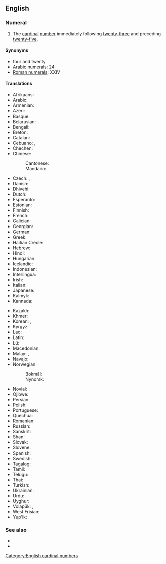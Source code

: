 {{also|twenty four}}
==English==
{{cardinalbox|en|23|24|25|twenty-three|twenty-five|ord=twenty-fourth}}

===Numeral===
{{head|en|numeral}}

# The [[cardinal]] [[number]] immediately following [[twenty-three]] and preceding [[twenty-five]].

====Synonyms====
* four and twenty
* [[w:Arabic numerals|Arabic numerals]]: 24
* [[w:Roman numerals|Roman numerals]]: XXIV

====Translations====
{{trans-top|cardinal number}}
* Afrikaans: {{t|af|vier-en-twintig}}
* Arabic: {{t|ar|أَرْبَعَة وَعِشْرُون|tr=ʾarbaʿa wa-ʿišrūn}}
* Armenian: {{t+|hy|քսանչորս}}
* Azeri: {{t+|az|iyirmi dörd}}
* Basque: {{t+|eu|hogeita lau}}
* Belarusian: {{t|be|два́ццаць чаты́ры}}
* Bengali: {{t|bn|চব্বিশ}}
* Breton: {{t|br|pevar-warn-ugent}}
* Catalan: {{t+|ca|vint-i-quatre}}
* Cebuano: {{t|ceb|kawhaa`g upat}}, {{t|ceb|baynete kwatro}}
* Chechen: {{t|ce|ткъе диъ}}
* Chinese:
*: Cantonese: {{t|yue|二十四|tr=ji6 sap6 sei3}}
*: Mandarin: {{t|cmn|二十四|tr=èr shí sì}}
* Czech: {{t+|cs|dvacet čtyři}}, {{t+|cs|čtyřiadvacet}}
* Danish: {{t|da|fireogtyve}}
* Dhivehi: {{t|dv|ސައުވީސް}}
* Dutch: {{t+|nl|vierentwintig}}
* Esperanto: {{t|eo|dudek kvar}}
* Estonian: {{t+|et|kakskümmend neli}}
* Finnish: {{t|fi|kaksikymmentäneljä}}
* French: {{t+|fr|vingt-quatre|m}}
* Galician: {{t+|gl|vinte e catro}}
* Georgian: {{t|ka|ოცდაოთხი}}
* German: {{t|de|vierundzwanzig}}
* Greek: {{t|el|είκοσι τέσσερα}}
* Haitian Creole: {{t|ht|vennkat}}
* Hebrew: {{t|he|עשרים־וארבעה|tr=esrím və-arbá}}
* Hindi: {{t+|hi|चौबीस}}
* Hungarian: {{t+|hu|huszonnégy}}
* Icelandic: {{t+|is|tuttugu og fjórir}}
* Indonesian: {{t|id|dua puluh empat}}
* Interlingua: {{t|ia|vinti-quatro}}
* Irish: {{t|ga|fiche a ceathair}}
* Italian: {{t+|it|ventiquattro}}
* Japanese: {{t|ja|二十四|tr=ni-jū-shi}}
* Kalmyk: {{t|xal|хөрн дөрвн}}
* Kannada: {{t|kn|ಇಪ್ಪತ್ತನಾಲ್ಕು}}
{{trans-mid}}
* Kazakh: {{t|kk|жиырма төрт}}
* Khmer: {{t|km|ម្ភៃ​បួន|tr=mpʰey buən}}
* Korean: {{t|ko|스물넷|tr=seumulnes}}, {{t|ko|이십사(二十四)|tr=I-sib-sa}}
* Kyrgyz: {{t|ky|жыйырма төрт}}
* Lao: {{t|lo|ຊາວສີ່}}
* Latin: {{t|la|vigintiquattuor}}
* Lü: {{t|khb|ᦌᦱᧁᦉᦲᧈ|tr=saaw4 sii2}}
* Macedonian: {{t|mk|два́есет и че́тири}}
* Malay: {{t|ms|dua puluh empat}}, {{t|ms|empat likur}}
* Navajo: {{t|nv|naadįįdį́į́ʼ|sc=Latn}}
* Norwegian:
*: Bokmål: {{t|no|tjuefire}}
*: Nynorsk: {{t|nn|tjuefire}}
* Novial: {{t|nov|duanti-quar}}
* Ojibwe: {{t|oj|niishtana-ashi-niiwin}}
* Persian: {{t|fa|بیست و چهار|tr=bist-o-čahâr}}
* Polish: {{t|pl|dwadzieścia cztery}}
* Portuguese: {{t|pt|vinte e quatro|m}}
* Quechua: {{t|qu|iskay chunka tawayuq}}
* Romanian: {{t|ro|douăzeci și patru}}
* Russian: {{t+|ru|два́дцать четы́ре}}
* Sanskrit: {{t+|sa|चतुर्विंशति|f}}
* Shan: {{t|shn|သၢဝ်းသီႇ}}
* Slovak: {{t|sk|dvadsať štyri}}
* Slovene: {{t|sl|štiriindvajset}}
* Spanish: {{t+|es|veinticuatro}}
* Swedish: {{t+|sv|tjugofyra}}
* Tagalog: {{t|tl|beintikuwatro}}
* Tamil: {{t|ta|இருபத்தி நான்கு}}
* Telugu: {{t|te|ఇరవై నాలుగు}}
* Thai: {{t|th|ยี่สิบสี่|tr=yi sip sii}}
* Turkish: {{t+|tr|yirmi dört}}
* Ukrainian: {{t|uk|два́дцять чоти́ри}}
* Urdu: {{t|ur|چوبیس|tr=caubīs}}
* Uyghur: {{t|ug|يىگىرمە تۆت}}
* Volapük: {{t|vo|teldegfol}}, {{t|vo|telsefol}} {{qualifier|older, term, obsolete}}
* West Frisian: {{t|fy|fjouwerentweintich}}
* Yup'ik: {{t|esu|yuinaq cetaman}}
{{trans-bottom}}

===See also===
* {{l|en|twenty-three}}
* {{l|en|twenty-five}}

[[Category:English cardinal numbers]]